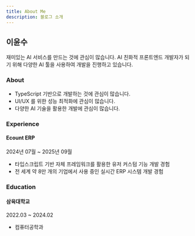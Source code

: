 ```yaml
---
title: About Me
description: 블로그 소개
---
```


## 이윤수

재미있는 AI 서비스를 만드는 것에 관심이 많습니다.
AI 친화적 프론트엔드 개발자가 되기 위해 다양한 AI 툴을 사용하여 개발을 진행하고 있습니다.

### About

- TypeScript 기반으로 개발하는 것에 관심이 많습니다.
- UI/UX 를 위한 성능 최적화에 관심이 많습니다.
- 다양한 AI 기술을 활용한 개발에 관심이 많습니다.

### Experience

#### Ecount ERP

2024년 07월 ~ 2025년 09월

- 타입스크립트 기반 자체 프레임워크를 활용한 유저 커스텀 기능 개발 경험
- 전 세계 약 8만 개의 기업에서 사용 중인 실시간 ERP 시스템 개발 경험

### Education

#### 삼육대학교

2022.03 ~ 2024.02

- 컴퓨터공학과
